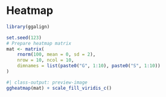 # Heatmap

```r
library(ggalign)
```

```r
set.seed(123)
# Prepare heatmap matrix
mat <- matrix(
    rnorm(100, mean = 0, sd = 2),
    nrow = 10, ncol = 10,
    dimnames = list(paste0("G", 1:10), paste0("S", 1:10))
)
```

```r
#| class-output: preview-image
ggheatmap(mat) + scale_fill_viridis_c()
```
